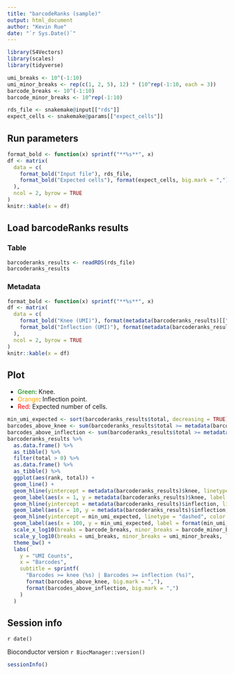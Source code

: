 ```yaml
---
title: "barcodeRanks (sample)"
output: html_document
author: "Kevin Rue"
date: "`r Sys.Date()`"
---
```


```r
library(S4Vectors)
library(scales)
library(tidyverse)
```

```r
umi_breaks <- 10^(-1:10)
umi_minor_breaks <- rep(c(1, 2, 5), 12) * (10^rep(-1:10, each = 3))
barcode_breaks <- 10^(-1:10)
barcode_minor_breaks <- 10^rep(-1:10)
```

```r
rds_file <- snakemake@input[["rds"]]
expect_cells <- snakemake@params[["expect_cells"]]
```

## Run parameters

```r
format_bold <- function(x) sprintf("**%s**", x)
df <- matrix(
  data = c(
    format_bold("Input file"), rds_file,
    format_bold("Expected cells"), format(expect_cells, big.mark = ",")
  ),
  ncol = 2, byrow = TRUE
)
knitr::kable(x = df)
```

## Load barcodeRanks results

### Table

```r
barcoderanks_results <- readRDS(rds_file)
barcoderanks_results
```

### Metadata

```r
format_bold <- function(x) sprintf("**%s**", x)
df <- matrix(
  data = c(
    format_bold("Knee (UMI)"), format(metadata(barcoderanks_results)[["knee"]], big.mark = ","),
    format_bold("Inflection (UMI)"), format(metadata(barcoderanks_results)[["inflection"]], big.mark = ",")
  ),
  ncol = 2, byrow = TRUE
)
knitr::kable(x = df)
```

<!-- - **knee:** `r format(metadata(barcoderanks_results)[["knee"]], big.mark = ",")`
- **inflection:** `r format(metadata(barcoderanks_results)[["inflection"]], big.mark = ",")` -->

## Plot

- <span style="color:green">Green</span>: Knee.
- <span style="color:orange">Orange</span>: Inflection point.
- <span style="color:red">Red</span>: Expected number of cells.

```r
min_umi_expected <- sort(barcoderanks_results$total, decreasing = TRUE)[expect_cells]
barcodes_above_knee <- sum(barcoderanks_results$total >= metadata(barcoderanks_results)[["knee"]])
barcodes_above_inflection <- sum(barcoderanks_results$total >= metadata(barcoderanks_results)[["inflection"]])
barcoderanks_results %>%
  as.data.frame() %>% 
  as_tibble() %>% 
  filter(total > 0) %>% 
  as.data.frame() %>%
  as_tibble() %>%
  ggplot(aes(rank, total)) +
  geom_line() +
  geom_hline(yintercept = metadata(barcoderanks_results)$knee, linetype = "dashed", color = "green") +
  geom_label(aes(x = 1, y = metadata(barcoderanks_results)$knee, label = format(metadata(barcoderanks_results)$knee, big.mark = ",")), data = tibble(), color = "green", hjust = 0) +
  geom_hline(yintercept = metadata(barcoderanks_results)$inflection, linetype = "dashed", color = "orange") +
  geom_label(aes(x = 10, y = metadata(barcoderanks_results)$inflection, label = format(metadata(barcoderanks_results)$inflection, big.mark = ",")), data = tibble(), color = "orange", hjust = 0) +
  geom_hline(yintercept = min_umi_expected, linetype = "dashed", color = "red") +
  geom_label(aes(x = 100, y = min_umi_expected, label = format(min_umi_expected, big.mark = ",")), data = tibble(), color = "red", hjust = 0) +
  scale_x_log10(breaks = barcode_breaks, minor_breaks = barcode_minor_breaks, labels = label_number(scale_cut = cut_short_scale())) +
  scale_y_log10(breaks = umi_breaks, minor_breaks = umi_minor_breaks, labels = label_number(scale_cut = cut_short_scale())) +
  theme_bw() +
  labs(
    y = "UMI Counts",
    x = "Barcodes",
    subtitle = sprintf(
      "Barcodes >= knee (%s) | Barcodes >= inflection (%s)",
      format(barcodes_above_knee, big.mark = ","),
      format(barcodes_above_inflection, big.mark = ",")
    )
  )
```

## Session info

`r date()`

Bioconductor version `r BiocManager::version()`

```r
sessionInfo()
```
